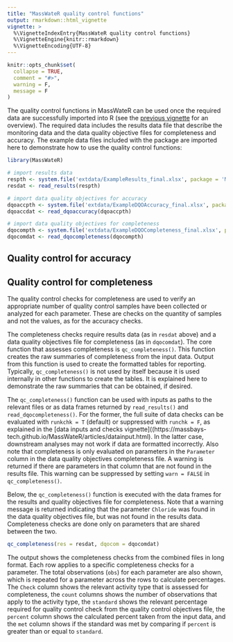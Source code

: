 ```yaml
---
title: "MassWateR quality control functions"
output: rmarkdown::html_vignette
vignette: >
  %\VignetteIndexEntry{MassWateR quality control functions}
  %\VignetteEngine{knitr::rmarkdown}
  %\VignetteEncoding{UTF-8}
---
```


```r
knitr::opts_chunk$set(
  collapse = TRUE,
  comment = "#>", 
  warning = F, 
  message = F
)
```

The quality control functions in MassWateR can be used once the required data are successfully imported into R (see the [previous vignette](https://massbays-tech.github.io/MassWateR/articles/datainput.html) for an overview).  The required data includes the results data file that describe the monitoring data and the data quality objective files for completeness and accuracy.  The example data files included with the package are imported here to demonstrate how to use the quality control functions:

```r
library(MassWateR)

# import results data
respth <- system.file('extdata/ExampleResults_final.xlsx', package = 'MassWateR')
resdat <- read_results(respth)

# import data quality objectives for accuracy
dqoaccpth <- system.file('extdata/ExampleDQOAccuracy_final.xlsx', package = 'MassWateR')
dqoaccdat <- read_dqoaccuracy(dqoaccpth)

# import data quality objectives for completeness
dqocompth <- system.file('extdata/ExampleDQOCompleteness_final.xlsx', package = 'MassWateR')
dqocomdat <- read_dqocompleteness(dqocompth)
```

## Quality control for accuracy

## Quality control for completeness

The quality control checks for completeness are used to verify an appropriate number of quality control samples have been collected or analyzed for each parameter.  These are checks on the quantity of samples and not the values, as for the accuracy checks.  

The completeness checks require results data (as in `resdat` above) and a data quality objectives file for completeness (as in `dqocomdat`).  The core function that assesses completeness is `qc_completeness()`.  This function creates the raw summaries of completeness from the input data.  Output from this function is used to create the formatted tables for reporting.  Typically, `qc_completeness()` is not used by itself because it is used internally in other functions to create the tables.  It is explained here to demonstrate the raw summaries that can be obtained, if desired. 

The `qc_completeness()` function can be used with inputs as paths to the relevant files or as data frames returned by `read_results()` and `read_dqocompleteness()`.  For the former, the full suite of data checks can be evaluated with `runkchk = T` (default) or suppressed with `runchk = F`, as explained in the [data inputs and checks vignette]((https://massbays-tech.github.io/MassWateR/articles/datainput.html).  In the latter case, downstream analyses may not work if data are formatted incorrectly.  Also note that completeness is only evaluated on parameters in the `Parameter` column in the data quality objectives completeness file.  A warning is returned if there are parameters in that column that are not found in the results file.  This warning can be suppressed by setting `warn = FALSE` in `qc_completeness()`.

Below, the `qc_completeness()` function is executed with the data frames for the results and quality objectives file for completeness.  Note that a warning message is returned indicating that the parameter `Chloride` was found in the data quality objectives file, but was not found in the results data.  Completeness checks are done only on parameters that are shared between the two.  

```r
qc_completeness(res = resdat, dqocom = dqocomdat)
```

The output shows the completeness checks from the combined files in long format.  Each row applies to a specific completeness checks for a parameter.  The total observations (`obs`) for each parameter are also shown, which is repeated for a parameter across  the rows to calculate percentages.  The `Check` column shows the relevant activity type that is assessed for completeness, the `count` columns shows the number of observations that apply to the activity type, the `standard` shows the relevant percentage required for quality control check from the quality control objectives file, the `percent` column shows the calculated percent taken from the input data, and the `met` column shows if the standard was met by comparing if `percent` is greater than or equal to `standard`.

